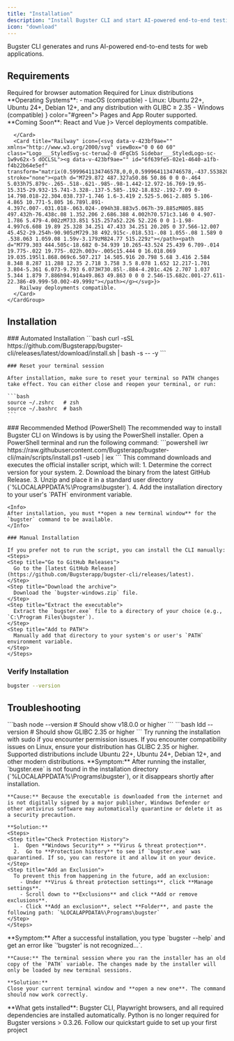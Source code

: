 ```yaml
---
title: "Installation"
description: "Install Bugster CLI and start AI-powered end-to-end testing"
icon: "download"
---
```


Bugster CLI generates and runs AI-powered end-to-end tests for web applications.

## Requirements

<AccordionGroup>
  <Accordion title="System Requirements" icon="computer" defaultClosed>
    <CardGroup cols={2}>
      <Card title="Node.js 18+" icon="node-js">
        Required for browser automation
      </Card>
      <Card title="GLIBC 2.35+" icon="gear">
        Required for Linux distributions
      </Card>
    </CardGroup>
**Operating Systems**: 
- macOS (compatible)
- Linux: Ubuntu 22+, Ubuntu 24+, Debian 12+, and any distribution with GLIBC ≥ 2.35
- Windows (compatible)
</Accordion>
</AccordionGroup>


<AccordionGroup>
  <Accordion title="Frameworks Supported" icon="react" defaultClosed>
      <Card title="Next.js" icon={<svg viewBox="0 0 256 256" version="1.1" xmlns="http://www.w3.org/2000/svg" xmlns:xlink="http://www.w3.org/1999/xlink" preserveAspectRatio="xMidYMid" fill="#000000"><g id="SVGRepo_bgCarrier" stroke-width="0"></g><g id="SVGRepo_tracerCarrier" stroke-linecap="round" stroke-linejoin="round"></g><g id="SVGRepo_iconCarrier"> <g> <path d="M119.616813,0.0688905149 C119.066276,0.118932037 117.314565,0.294077364 115.738025,0.419181169 C79.3775171,3.69690087 45.3192571,23.3131775 23.7481916,53.4631946 C11.7364614,70.2271045 4.05395894,89.2428829 1.15112414,109.384595 C0.12512219,116.415429 0,118.492153 0,128.025062 C0,137.557972 0.12512219,139.634696 1.15112414,146.665529 C8.10791789,194.730411 42.3163245,235.11392 88.7116325,250.076335 C97.0197458,252.753556 105.778299,254.580072 115.738025,255.680985 C119.616813,256.106338 136.383187,256.106338 140.261975,255.680985 C157.453763,253.779407 172.017986,249.525878 186.382014,242.194795 C188.584164,241.068861 189.00958,240.768612 188.709286,240.518404 C188.509091,240.36828 179.124927,227.782837 167.86393,212.570214 L147.393939,184.922273 L121.743891,146.965779 C107.630108,126.098464 96.0187683,109.034305 95.9186706,109.034305 C95.8185728,109.009284 95.7184751,125.873277 95.6684262,146.465363 C95.5933529,182.52028 95.5683284,183.971484 95.1178886,184.82219 C94.4672532,186.048207 93.9667644,186.548623 92.915738,187.099079 C92.114956,187.499411 91.4142717,187.574474 87.6355816,187.574474 L83.3063539,187.574474 L82.1552297,186.848872 C81.4044966,186.373477 80.8539589,185.747958 80.4785924,185.022356 L79.9530792,183.896422 L80.0031281,133.729796 L80.0782014,83.5381493 L80.8539589,82.5623397 C81.25435,82.0369037 82.1051808,81.3613431 82.7057674,81.0360732 C83.7317693,80.535658 84.1321603,80.4856165 88.4613881,80.4856165 C93.5663734,80.4856165 94.4172043,80.6857826 95.7434995,82.1369867 C96.1188661,82.5373189 110.007429,103.454675 126.623656,128.650581 C143.239883,153.846488 165.962072,188.250034 177.122972,205.139048 L197.392766,235.839522 L198.418768,235.163961 C207.502639,229.259062 217.112023,220.852086 224.719453,212.09482 C240.910264,193.504394 251.345455,170.835585 254.848876,146.665529 C255.874878,139.634696 256,137.557972 256,128.025062 C256,118.492153 255.874878,116.415429 254.848876,109.384595 C247.892082,61.3197135 213.683675,20.9362052 167.288368,5.97379012 C159.105376,3.32158945 150.396872,1.49507389 140.637341,0.394160408 C138.234995,0.143952798 121.693842,-0.131275573 119.616813,0.0688905149 L119.616813,0.0688905149 Z M172.017986,77.4831252 C173.219159,78.0836234 174.195112,79.2345784 174.545455,80.435575 C174.74565,81.0861148 174.795699,94.9976579 174.74565,126.348671 L174.670577,171.336 L166.73783,159.17591 L158.780059,147.01582 L158.780059,114.313685 C158.780059,93.1711423 158.880156,81.2862808 159.030303,80.7108033 C159.430694,79.3096407 160.306549,78.2087272 161.507722,77.5581875 C162.533724,77.0327515 162.909091,76.98271 166.837928,76.98271 C170.541544,76.98271 171.19218,77.0327515 172.017986,77.4831252 Z" fill="#000000"> </path> </g> </g></svg>} color="#green">
        Pages and App Router supported.
      </Card>
**Coming Soon**: React and Vue
  </Accordion>
</AccordionGroup>

<AccordionGroup>
  <Accordion title="Platforms Supported" icon="cloud" defaultClosed>
    <CardGroup cols={2}>
      <Card title="Vercel" icon={<svg viewBox="0 -17 256 256" version="1.1" xmlns="http://www.w3.org/2000/svg" xmlns:xlink="http://www.w3.org/1999/xlink" preserveAspectRatio="xMidYMid" fill="#000000" stroke="#000000"><g id="SVGRepo_bgCarrier" stroke-width="0"></g><g id="SVGRepo_tracerCarrier" stroke-linecap="round" stroke-linejoin="round"></g><g id="SVGRepo_iconCarrier"> <g> <polygon fill="#000000" points="128 0 256 221.705007 0 221.705007"> </polygon> </g> </g></svg>}>
        Vercel deployments compatible.

      </Card>
      <Card title="Railway" icon={<svg data-v-423bf9ae="" xmlns="http://www.w3.org/2000/svg" viewBox="0 0 60 60" class="Logo___StyledSvg-sc-teruw2-0 dFgCbS Sidebar___StyledLogo-sc-1w9v62x-5 dOCLSL"><g data-v-423bf9ae="" id="6f639fe5-02e1-4640-a1fb-f4b22b64e5ef" transform="matrix(0.5999641134746578,0,0,0.5999641134746578,-437.5538206497148,-266.68705118956507)" stroke="none"><path d="M729.872 487.327a50.86 50.86 0 0 0-.464 5.033h75.879c-.265-.518-.621-.985-.98-1.442-12.972-16.769-19.95-15.315-29.932-15.741-3.328-.137-5.585-.192-18.832-.192-7.09 0-14.798.018-22.304.038.737-1.746 1.6-3.419 2.525-5.061-2.885 5.106-4.865 10.771-5.805 16.789l.891-4.397c.007-.031.018-.063.024-.094h38.883v5.067h-39.885zM805.885 497.432h-76.438c.08 1.352.206 2.686.388 4.002h70.571c3.146 0 4.907-1.786 5.479-4.002zM733.851 515.257a52.226 52.226 0 0 1-1.98-4.997c6.608 19.89 25.328 34.251 47.433 34.251 20.205 0 37.566-12.007 45.452-29.254h-90.905zM729.38 492.915c-.018.531-.08 1.055-.08 1.589 0 .538.063 1.059.08 1.59v-3.179zM824.77 515.229z"></path><path d="M779.303 444.505c-18.682 0-34.939 10.265-43.524 25.439 6.709-.014 19.775-.022 19.775-.022h.003v-.005c15.444 0 16.018.069 19.035.195l1.868.069c6.507.217 14.505.916 20.798 5.68 3.416 2.584 8.348 8.287 11.288 12.35 2.718 3.758 3.5 8.078 1.652 12.217-1.701 3.804-5.361 6.073-9.793 6.073H730.85l-.884-4.201c.426 2.707 1.037 5.344 1.879 7.886h94.914a49.863 49.863 0 0 0 2.546-15.682c.001-27.611-22.386-49.999-50.002-49.999z"></path></g></svg>}>
        Railway deployments compatible.
      </Card>
    </CardGroup>
  </Accordion>
  </AccordionGroup>

## Installation

<Tabs>
  <Tab title="macOS / Linux">
    ### Automated Installation
    <CodeGroup>
    ```bash
    curl -sSL https://github.com/Bugsterapp/bugster-cli/releases/latest/download/install.sh | bash -s -- -y
    ```
    </CodeGroup>

    ### Reset your terminal session

    After installation, make sure to reset your terminal so PATH changes take effect. You can either close and reopen your terminal, or run:

    ```bash
    source ~/.zshrc   # zsh
    source ~/.bashrc  # bash
    ```
  </Tab>
  <Tab title="Windows">
    ### Recommended Method (PowerShell)
    The recommended way to install Bugster CLI on Windows is by using the PowerShell installer. Open a PowerShell terminal and run the following command:
    ```powershell
    iwr https://raw.githubusercontent.com/Bugsterapp/bugster-cli/main/scripts/install.ps1 -useb | iex
    ```
    This command downloads and executes the official installer script, which will:
    1.  Determine the correct version for your system.
    2.  Download the binary from the latest GitHub Release.
    3.  Unzip and place it in a standard user directory (`%LOCALAPPDATA%\Programs\bugster`).
    4.  Add the installation directory to your user's `PATH` environment variable.

    <Info>
    After installation, you must **open a new terminal window** for the `bugster` command to be available.
    </Info>

    ### Manual Installation

    If you prefer not to run the script, you can install the CLI manually:
    <Steps>
    <Step title="Go to GitHub Releases">
      Go to the [latest GitHub Release](https://github.com/Bugsterapp/bugster-cli/releases/latest).
    </Step>
    <Step title="Download the archive">
      Download the `bugster-windows.zip` file.
    </Step>
    <Step title="Extract the executable">
      Extract the `bugster.exe` file to a directory of your choice (e.g., `C:\Program Files\bugster`).
    </Step>
    <Step title="Add to PATH">
      Manually add that directory to your system's or user's `PATH` environment variable.
    </Step>
    </Steps>
  </Tab>
</Tabs>

### Verify Installation

```bash
bugster --version
```

## Troubleshooting

<AccordionGroup>
  <Accordion title="Check Node.js version">
    ```bash
    node --version  
    # Should show v18.0.0 or higher
    ```
  </Accordion>
  <Accordion title="Check GLIBC version (Linux)">
    ```bash
    ldd --version
    # Should show GLIBC 2.35 or higher
    ```
  </Accordion>
  <Accordion title="Permission errors (macOS/Linux)">
    Try running the installation with sudo if you encounter permission issues.
  </Accordion>
  <Accordion title="Unsupported Linux distribution">
    If you encounter compatibility issues on Linux, ensure your distribution has GLIBC 2.35 or higher. Supported distributions include Ubuntu 22+, Ubuntu 24+, Debian 12+, and other modern distributions.
  </Accordion>
  <Accordion title="Antivirus flags the executable on Windows">
    **Symptom:** After running the installer, `bugster.exe` is not found in the installation directory (`%LOCALAPPDATA%\Programs\bugster`), or it disappears shortly after installation.

    **Cause:** Because the executable is downloaded from the internet and is not digitally signed by a major publisher, Windows Defender or other antivirus software may automatically quarantine or delete it as a security precaution.

    **Solution:**
    <Steps>
    <Step title="Check Protection History">
      1.  Open **Windows Security** > **Virus & threat protection**.
      2.  Go to **Protection history** to see if `bugster.exe` was quarantined. If so, you can restore it and allow it on your device.
    </Step>
    <Step title="Add an Exclusion">
      To prevent this from happening in the future, add an exclusion:
        - Under **Virus & threat protection settings**, click **Manage settings**.
        - Scroll down to **Exclusions** and click **Add or remove exclusions**.
        - Click **Add an exclusion**, select **Folder**, and paste the following path: `%LOCALAPPDATA%\Programs\bugster`
    </Step>
    </Steps>
  </Accordion>
  <Accordion title="`bugster` command not found on Windows">
    **Symptom:** After a successful installation, you type `bugster --help` and get an error like `'bugster' is not recognized...`.

    **Cause:** The terminal session where you ran the installer has an old copy of the `PATH` variable. The changes made by the installer will only be loaded by new terminal sessions.

    **Solution:**
    Close your current terminal window and **open a new one**. The command should now work correctly.
  </Accordion>
</AccordionGroup>
<Info>
  **What gets installed**: Bugster CLI, Playwright browsers, and all required dependencies are installed automatically. Python is no longer required for Bugster versions > 0.3.26.
</Info>
<Card title="Get Started" icon="rocket" href="/quickstart">
  Follow our quickstart guide to set up your first project
</Card>